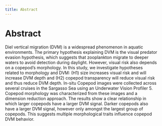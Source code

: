 ```yaml
---
title: Abstract
---
```


# Abstract

Diel vertical migration (DVM) is a widespread phenomenon in aquatic environments. The primary hypothesis explaining DVM is the visual predator evasion hypothesis, which suggests that zooplankton migrate to deeper waters to avoid detection during daylight. However, visual risk also depends on a copepod’s morphology. In this study, we investigate hypotheses related to morphology and DVM: (H1) size increases visual risk and will increase DVM depth and (H2) copepod transparency will reduce visual risk and thus reduce DVM depth. In-situ Copepod images were collected across several cruises in the Sargasso Sea using an Underwater Vision Profiler 5. Copepod morphology was characterized from these images and a dimension reduction approach. The results show a clear relationship in which larger copepods have a larger DVM signal. Darker copepods also have a larger DVM signal, however only amongst the largest group of copepods. This suggests multiple morphological traits influence copepod DVM behavior. 